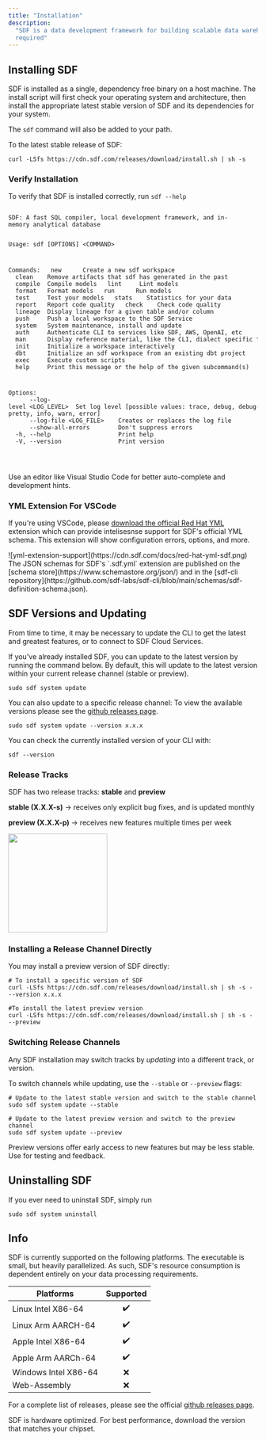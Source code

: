 ```yaml
---
title: "Installation"
description:
  "SDF is a data development framework for building scalable data warehouses written in Rust. No JVM
  required"
---
```


## Installing SDF
  SDF is installed as a single, dependency free binary on a host machine.
  The install script will first check your operating system and architecture,
  then install the appropriate latest stable version of SDF and its dependencies for your system.

  The `sdf` command will also be added to your path. 

  To the latest stable release of SDF:

  ```shell 
  curl -LSfs https://cdn.sdf.com/releases/download/install.sh | sh -s
  ```


### Verify Installation

To verify that SDF is installed correctly, run `sdf --help`

<div className="bg-[#0F1117] dark:bg-codeblock rounded-xl dark:ring-1 dark:ring-gray-800/50 relative">
<pre style={{ fontFamily: 'monospace', backgroundColor: 'transparent' }} className='language-shell'>
<code className='language-shell'>
SDF:&nbsp;A&nbsp;fast&nbsp;SQL&nbsp;compiler,&nbsp;local&nbsp;development&nbsp;framework,&nbsp;and&nbsp;in&#45;memory&nbsp;analytical&nbsp;database

Usage:&nbsp;sdf&nbsp;[OPTIONS]&nbsp;&lt;COMMAND&gt;

Commands:
&nbsp;&nbsp;new&nbsp;&nbsp;&nbsp;&nbsp;&nbsp;&nbsp;Create&nbsp;a&nbsp;new&nbsp;sdf&nbsp;workspace
&nbsp;&nbsp;clean&nbsp;&nbsp;&nbsp;&nbsp;Remove&nbsp;artifacts&nbsp;that&nbsp;sdf&nbsp;has&nbsp;generated&nbsp;in&nbsp;the&nbsp;past
&nbsp;&nbsp;compile&nbsp;&nbsp;Compile&nbsp;models
&nbsp;&nbsp;lint&nbsp;&nbsp;&nbsp;&nbsp;&nbsp;Lint&nbsp;models
&nbsp;&nbsp;format&nbsp;&nbsp;&nbsp;Format&nbsp;models
&nbsp;&nbsp;run&nbsp;&nbsp;&nbsp;&nbsp;&nbsp;&nbsp;Run&nbsp;models
&nbsp;&nbsp;test&nbsp;&nbsp;&nbsp;&nbsp;&nbsp;Test&nbsp;your&nbsp;models
&nbsp;&nbsp;stats&nbsp;&nbsp;&nbsp;&nbsp;Statistics&nbsp;for&nbsp;your&nbsp;data
&nbsp;&nbsp;report&nbsp;&nbsp;&nbsp;Report&nbsp;code&nbsp;quality
&nbsp;&nbsp;check&nbsp;&nbsp;&nbsp;&nbsp;Check&nbsp;code&nbsp;quality
&nbsp;&nbsp;lineage&nbsp;&nbsp;Display&nbsp;lineage&nbsp;for&nbsp;a&nbsp;given&nbsp;table&nbsp;and/or&nbsp;column
&nbsp;&nbsp;push&nbsp;&nbsp;&nbsp;&nbsp;&nbsp;Push&nbsp;a&nbsp;local&nbsp;workspace&nbsp;to&nbsp;the&nbsp;SDF&nbsp;Service
&nbsp;&nbsp;system&nbsp;&nbsp;&nbsp;System&nbsp;maintenance,&nbsp;install&nbsp;and&nbsp;update
&nbsp;&nbsp;auth&nbsp;&nbsp;&nbsp;&nbsp;&nbsp;Authenticate&nbsp;CLI&nbsp;to&nbsp;services&nbsp;like&nbsp;SDF,&nbsp;AWS,&nbsp;OpenAI,&nbsp;etc
&nbsp;&nbsp;man&nbsp;&nbsp;&nbsp;&nbsp;&nbsp;&nbsp;Display&nbsp;reference&nbsp;material,&nbsp;like&nbsp;the&nbsp;CLI,&nbsp;dialect&nbsp;specific&nbsp;functions,&nbsp;schemas&nbsp;for&nbsp;authoring&nbsp;and&nbsp;interchange
&nbsp;&nbsp;init&nbsp;&nbsp;&nbsp;&nbsp;&nbsp;Initialize&nbsp;a&nbsp;workspace&nbsp;interactively
&nbsp;&nbsp;dbt&nbsp;&nbsp;&nbsp;&nbsp;&nbsp;&nbsp;Initialize&nbsp;an&nbsp;sdf&nbsp;workspace&nbsp;from&nbsp;an&nbsp;existing&nbsp;dbt&nbsp;project
&nbsp;&nbsp;exec&nbsp;&nbsp;&nbsp;&nbsp;&nbsp;Execute&nbsp;custom&nbsp;scripts
&nbsp;&nbsp;help&nbsp;&nbsp;&nbsp;&nbsp;&nbsp;Print&nbsp;this&nbsp;message&nbsp;or&nbsp;the&nbsp;help&nbsp;of&nbsp;the&nbsp;given&nbsp;subcommand(s)

Options:
&nbsp;&nbsp;&nbsp;&nbsp;&nbsp;&nbsp;&#45;&#45;log&#45;level&nbsp;&lt;LOG_LEVEL&gt;&nbsp;&nbsp;Set&nbsp;log&nbsp;level&nbsp;[possible&nbsp;values:&nbsp;trace,&nbsp;debug,&nbsp;debug&#45;pretty,&nbsp;info,&nbsp;warn,&nbsp;error]
&nbsp;&nbsp;&nbsp;&nbsp;&nbsp;&nbsp;&#45;&#45;log&#45;file&nbsp;&lt;LOG_FILE&gt;&nbsp;&nbsp;&nbsp;&nbsp;Creates&nbsp;or&nbsp;replaces&nbsp;the&nbsp;log&nbsp;file
&nbsp;&nbsp;&nbsp;&nbsp;&nbsp;&nbsp;&#45;&#45;show&#45;all&#45;errors&nbsp;&nbsp;&nbsp;&nbsp;&nbsp;&nbsp;&nbsp;&nbsp;Don&#39;t&nbsp;suppress&nbsp;errors
&nbsp;&nbsp;&#45;h,&nbsp;&#45;&#45;help&nbsp;&nbsp;&nbsp;&nbsp;&nbsp;&nbsp;&nbsp;&nbsp;&nbsp;&nbsp;&nbsp;&nbsp;&nbsp;&nbsp;&nbsp;&nbsp;&nbsp;&nbsp;&nbsp;Print&nbsp;help
&nbsp;&nbsp;&#45;V,&nbsp;&#45;&#45;version&nbsp;&nbsp;&nbsp;&nbsp;&nbsp;&nbsp;&nbsp;&nbsp;&nbsp;&nbsp;&nbsp;&nbsp;&nbsp;&nbsp;&nbsp;&nbsp;Print&nbsp;version

</code>
</pre>
</div>

<Tip>
Use an editor like Visual Studio Code for better auto-complete and development hints.
</Tip>

### YML Extension For VSCode 
If you're using VSCode, please [download the official Red Hat YML](https://marketplace.visualstudio.com/items?itemName=redhat.vscode-yaml) 
extension which can provide intelisesnse support for SDF's official YML schema.
This extension will show configuration errors, options, and more.

<Frame>
  ![yml-extension-support](https://cdn.sdf.com/docs/red-hat-yml-sdf.png)
</Frame>

<Note>
The JSON schemas for SDF's `.sdf.yml` extension are published on the [schema store](https://www.schemastore.org/json/) and in the [sdf-cli repository](https://github.com/sdf-labs/sdf-cli/blob/main/schemas/sdf-definition-schema.json). 
</Note>


## SDF Versions and Updating

From time to time, it may be necessary to update the CLI to get the latest and
greatest features, or to connect to SDF Cloud Services.

If you've already installed SDF, you can update to the latest version by running
the command below. By default, this will update to the latest version within your
current release channel (stable or preview).

```shell
sudo sdf system update
```

You can also update to a specific release channel:
To view the available versions please see the [github releases page](https://github.com/sdf-labs/sdf-cli/releases).

```shell
sudo sdf system update --version x.x.x
```

You can check the currently installed version of your CLI with:

```shell
sdf --version
```

### Release Tracks
SDF has two release tracks: **stable** and **preview**

**stable (X.X.X-s)** -> receives only explicit bug fixes, and is updated monthly

**preview (X.X.X-p)** -> receives new features multiple times per week
<Frame>
  <img height="200" src="https://cdn.sdf.com/docs/sdf-release-channels.png" />
</Frame>  
  
### Installing a Release Channel Directly
You may install a preview version of SDF directly:
```shell
# To install a specific version of SDF
curl -LSfs https://cdn.sdf.com/releases/download/install.sh | sh -s - --version x.x.x

#To install the latest preview version
curl -LSfs https://cdn.sdf.com/releases/download/install.sh | sh -s - --preview
```

### Switching Release Channels
Any SDF installation may switch tracks by *updating* into a different track, or version.

To switch channels while updating, use the `--stable` or `--preview` flags:

```shell
# Update to the latest stable version and switch to the stable channel
sudo sdf system update --stable

# Update to the latest preview version and switch to the preview channel
sudo sdf system update --preview
```
  
  <Warning>
    Preview versions offer early access to new features but may be less stable. Use for testing and feedback.
  </Warning>

## Uninstalling SDF

If you ever need to uninstall SDF, simply run

```shell
sudo sdf system uninstall
```

## Info

SDF is currently supported on the following platforms. The executable is small, but heavily parallelized. 
As such, SDF's resource consumption is dependent entirely on your data processing requirements.

| Platforms            | Supported |
| -------------------- | :-------: |
| Linux Intel X86-64   |    ✔️     |
| Linux Arm AARCH-64   |    ✔️     |
| Apple Intel X86-64   |    ✔️     |
| Apple Arm AARCh-64   |    ✔️     |
| Windows Intel X86-64 |    ❌     |
| Web-Assembly         |    ❌     |

For a complete list of releases, please see the official
[github releases page](https://github.com/sdf-labs/sdf-cli/releases).

<Tip>
  SDF is hardware optimized. For best performance, download the version that
  matches your chipset.
</Tip>
